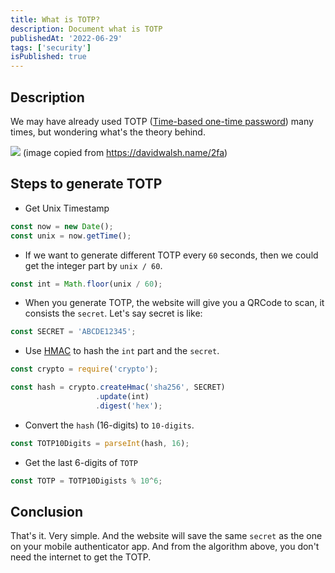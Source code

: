 ```yaml
---
title: What is TOTP?
description: Document what is TOTP
publishedAt: '2022-06-29'
tags: ['security']
isPublished: true
---
```


## Description

We may have already used TOTP ([Time-based one-time password](https://en.wikipedia.org/wiki/Time-based_one-time_password)) many times, but wondering what's the theory behind.

![](https://davidwalsh.name/demo/2fa-google-auth.png)
(image copied from https://davidwalsh.name/2fa)

## Steps to generate TOTP

- Get Unix Timestamp

```js
const now = new Date();
const unix = now.getTime();
```

- If we want to generate different TOTP every `60` seconds, then we could get the integer part by `unix / 60`.

```js
const int = Math.floor(unix / 60);
```

- When you generate TOTP, the website will give you a QRCode to scan, it consists the `secret`.
Let's say secret is like: 

```js
const SECRET = 'ABCDE12345';
```

- Use [HMAC](https://www.freeformatter.com/hmac-generator.html) to hash the `int` part and the `secret`.

```js
const crypto = require('crypto');

const hash = crypto.createHmac('sha256', SECRET)
                   .update(int)
                   .digest('hex');
```

- Convert the `hash` (16-digits) to `10-digits`.

```js
const TOTP10Digits = parseInt(hash, 16);
```

- Get the last 6-digits of `TOTP`

```js
const TOTP = TOTP10Digists % 10^6;
```

## Conclusion

That's it. Very simple. And the website will save the same `secret` as the one on your mobile authenticator app.
And from the algorithm above, you don't need the internet to get the TOTP.